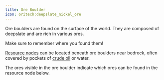 ```yaml
---
title: Ore Boulder
icon: oritech:deepslate_nickel_ore
---
```


<center>
<ModAsset location="oritech:area/ore_boulder" width={512} />
</center>

Ore boulders are found on the surface of the world. They are composed of deepslate and are rich in various ores.

Make sure to remember where you found them!

[Resource nodes](../resources/resource_node) can be located beneath ore boulders near bedrock, often covered by pockets of [crude oil](../resources/crude_oil) or water.

The ores visible in the ore boulder indicate which ores can be found in the resource node below.
